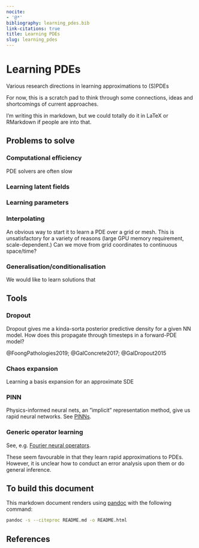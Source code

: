 ```yaml
---
nocite:
- '@*'
bibliography: learning_pdes.bib
link-citations: true
title: Learning PDEs
slug: learning_pdes
---
```


# Learning PDEs

Various research directions in learning approximations to (S)PDEs

For now, this is a scratch pad to think through some connections, ideas and shortcomings of current approaches.

I'm writing this in markdown, but we could totally do it in LaTeX or RMarkdown if people are into that.

## Problems to solve

### Computational efficiency

PDE solvers are often slow

### Learning latent fields

### Learning parameters

### Interpolating

An obvious way to start it to learn a PDE over a grid or mesh.
This is unsatisfactory for a variety of reasons (large GPU memory requirement, scale-dependent.)
Can we move from grid coordinates to continuous space/time?

### Generalisation/conditionalisation

We would like to learn solutions that 

## Tools

### Dropout

Dropout gives me a kinda-sorta posterior predictive density for a given NN model.
How does this propagate through timesteps in a forward-PDE model?

@FoongPathologies2019; @GalConcrete2017; @GalDropout2015

### Chaos expansion

Learning a basis expansion for an approximate SDE

### PINN

Physics-informed neural nets, an ”implicit” representation method, give us rapid neural networks.
See [PINNs](https://danmackinlay.name/notebook/ml_pde.html#learning-a-pde).

### Generic operator learning

See, e.g. [Fourier neural operators](https://danmackinlay.name/notebook/ml_pde.html#fourier-neural-operator).

These seem favourable in that they learn rapid approximations to PDEs. However, it is unclear how to conduct an error analysis upon them or do general inference.

## To build this document

This markdown document renders using [pandoc](https://pandoc.org/) with the following command:

```bash
pandoc -s --citeproc README.md -o README.html
```

## References

::: {#refs}
:::
